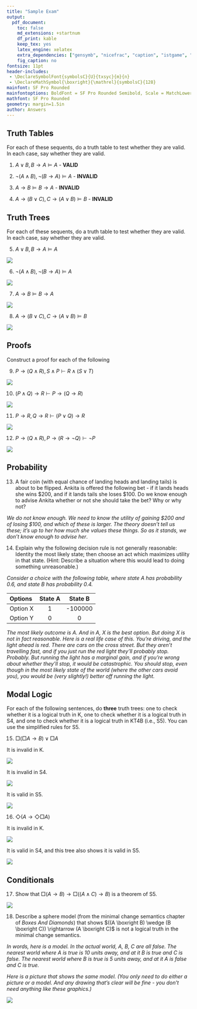 ```yaml
---
title: "Sample Exam"
output:
  pdf_document:
    toc: false
    md_extensions: +startnum
    df_print: kable
    keep_tex: yes
    latex_engine: xelatex
    extra_dependencies: ["gensymb", "nicefrac", "caption", "istgame", "mathastext"]
    fig_caption: no
fontsize: 11pt
header-includes: 
 - \DeclareSymbolFont{symbolsC}{U}{txsyc}{m}{n}
 - \DeclareMathSymbol{\boxright}{\mathrel}{symbolsC}{128}
mainfont: SF Pro Rounded
mainfontoptions: BoldFont = SF Pro Rounded Semibold, Scale = MatchLowercase
mathfont: SF Pro Rounded
geometry: margin=1.5in
author: Answers
---
```



## Truth Tables

For each of these sequents, do a truth table to test whether they are valid. In each case, say whether they are valid.

1. $A \vee B, B \rightarrow A \vDash A$ - **VALID**

\begin{tabular}{@{ }c@{ }@{ }c | c@{ }@{ }c@{ }@{ }c@{ }@{ }c@{ }@{ }c | c@{ }@{ }c@{ }@{ }c@{ }@{ }c@{ }@{ }c | c}
A & B &  & A & $\lor$ & B &  &  & B & $\rightarrow$ & A &  & A\\
\hline 
T & T &  & T & \textcolor{red}{T} & T &  &  & T & \textcolor{red}{T} & T &  & \textcolor{red}{T}\\
T & F &  & T & \textcolor{red}{T} & F &  &  & F & \textcolor{red}{T} & T &  & \textcolor{red}{T}\\
F & T &  & F & \textcolor{red}{T} & T &  &  & T & \textcolor{red}{F} & F &  & \textcolor{red}{F}\\
F & F &  & F & \textcolor{red}{F} & F &  &  & F & \textcolor{red}{T} & F &  & \textcolor{red}{F}\\
\end{tabular}


2. $\neg (A \wedge B), \neg (B \rightarrow A) \vDash A$ - **INVALID**

\begin{tabular}{@{ }c@{ }@{ }c | c@{ }@{}c@{}@{ }c@{ }@{ }c@{ }@{ }c@{ }@{}c@{ } | c@{ }@{}c@{}@{ }c@{ }@{ }c@{ }@{ }c@{ }@{}c@{ } | c}
A & B & $\lnot$ & ( & A & $\land$ & B & ) & $\lnot$ & ( & B & $\rightarrow$ & A & ) & A\\
\hline 
T & T & \textcolor{red}{F} &  & T & T & T &  & \textcolor{red}{F} &  & T & T & T &  & \textcolor{red}{T}\\
T & F & \textcolor{red}{T} &  & T & F & F &  & \textcolor{red}{F} &  & F & T & T &  & \textcolor{red}{T}\\
F & T & \textcolor{red}{T} &  & F & F & T &  & \textcolor{red}{T} &  & T & F & F &  & \textcolor{red}{F}\\
F & F & \textcolor{red}{T} &  & F & F & F &  & \textcolor{red}{F} &  & F & T & F &  & \textcolor{red}{F}\\
\end{tabular}


3. $A \rightarrow B \vDash B \rightarrow A$ - **INVALID**

\begin{tabular}{@{ }c@{ }@{ }c | c@{ }@{ }c@{ }@{ }c@{ }@{ }c@{ }@{ }c | c@{ }@{ }c@{ }@{ }c@{ }@{ }c@{ }@{ }c}
A & B &  & A & $\rightarrow$ & B &  &  & B & $\rightarrow$ & A & \\
\hline 
T & T &  & T & \textcolor{red}{T} & T &  &  & T & \textcolor{red}{T} & T & \\
T & F &  & T & \textcolor{red}{F} & F &  &  & F & \textcolor{red}{T} & T & \\
F & T &  & F & \textcolor{red}{T} & T &  &  & T & \textcolor{red}{F} & F & \\
F & F &  & F & \textcolor{red}{T} & F &  &  & F & \textcolor{red}{T} & F & \\
\end{tabular}

\newpage

4. $A \rightarrow (B \vee C), C \rightarrow (A \vee B) \vDash B$ - **INVALID**

\begin{tabular}{@{ }c@{ }@{ }c@{ }@{ }c | c@{ }@{ }c@{ }@{ }c@{ }@{}c@{}@{ }c@{ }@{ }c@{ }@{ }c@{ }@{}c@{}@{ }c | c@{ }@{ }c@{ }@{ }c@{ }@{}c@{}@{ }c@{ }@{ }c@{ }@{ }c@{ }@{}c@{}@{ }c | c}
A & B & C &  & A & $\rightarrow$ & ( & B & $\lor$ & C & ) &  &  & C & $\rightarrow$ & ( & A & $\lor$ & B & ) &  & B\\
\hline 
T & T & T &  & T & \textcolor{red}{T} &  & T & T & T &  &  &  & T & \textcolor{red}{T} &  & T & T & T &  &  & \textcolor{red}{T}\\
T & T & F &  & T & \textcolor{red}{T} &  & T & T & F &  &  &  & F & \textcolor{red}{T} &  & T & T & T &  &  & \textcolor{red}{T}\\
T & F & T &  & T & \textcolor{red}{T} &  & F & T & T &  &  &  & T & \textcolor{red}{T} &  & T & T & F &  &  & \textcolor{red}{F}\\
T & F & F &  & T & \textcolor{red}{F} &  & F & F & F &  &  &  & F & \textcolor{red}{T} &  & T & T & F &  &  & \textcolor{red}{F}\\
F & T & T &  & F & \textcolor{red}{T} &  & T & T & T &  &  &  & T & \textcolor{red}{T} &  & F & T & T &  &  & \textcolor{red}{T}\\
F & T & F &  & F & \textcolor{red}{T} &  & T & T & F &  &  &  & F & \textcolor{red}{T} &  & F & T & T &  &  & \textcolor{red}{T}\\
F & F & T &  & F & \textcolor{red}{T} &  & F & T & T &  &  &  & T & \textcolor{red}{F} &  & F & F & F &  &  & \textcolor{red}{F}\\
F & F & F &  & F & \textcolor{red}{T} &  & F & F & F &  &  &  & F & \textcolor{red}{T} &  & F & F & F &  &  & \textcolor{red}{F}\\
\end{tabular}

## Truth Trees

For each of these sequents, do a truth table to test whether they are valid. In each case, say whether they are valid.

5. $A \vee B, B \rightarrow A \vDash A$

![](q05.png)

6. $\neg (A \wedge B), \neg (B \rightarrow A) \vDash A$

![](q06.png)

7. $A \rightarrow B \vDash B \rightarrow A$

![](q07.png)

8. $A \rightarrow (B \vee C), C \rightarrow (A \vee B) \vDash B$

![](q08.png)

\newpage

## Proofs

Construct a proof for each of the following

9. $P \rightarrow (Q \wedge R), S \wedge P \vdash R \wedge (S \vee T)$ 

![](q09.png)

10. $(P \wedge Q) \rightarrow R \vdash P \rightarrow (Q \rightarrow R)$

![](q10.png)

11. $P \rightarrow R, Q \rightarrow R \vdash (P \vee Q) \rightarrow R$

![](q11.png)

\newpage

12. $P \rightarrow (Q \wedge R), P \rightarrow (R \rightarrow \neg Q) \vdash \neg P$

![](q12.png)


## Probability

13. A fair coin (with equal chance of landing heads and landing tails) is about to be flipped. Ankita is offered the following bet - if it lands heads she wins $200, and if it lands tails she loses $100. Do we know enough to advise Ankita whether or not she should take the bet? Why or why not?

_We do not know enough. We need to know the utility of gaining $200 and of losing $100, and which of these is larger. The theory doesn't tell us these; it's up to her how much she values these things. So as it stands, we don't know enough to advise her_.

14. Explain why the following decision rule is not generally reasonable: Identity the most likely state; then choose an act which maximizes utility in that state. (Hint: Describe a situation where this would lead to doing something unreasonable.)

_Consider a choice with the following table, where state A has probability 0.6, and state B has probability 0.4._

Options     State A    State B
---------  ---------  ---------
Option X       1       -100000
Option Y       0           0

_The most likely outcome is A. And in A, X is the best option. But doing X is not in fact reasonable. Here is a real life case of this. You're driving, and the light ahead is red. There are cars on the cross street. But they aren't travelling fast, and if you just run the red light they'll probably stop. Probably. But running the light has a marginal gain, and if you're wrong about whether they'll stop, it would be catastrophic. You should stop, even though in the most likely state of the world (where the other cars avoid you), you would be (very slightly!) better off running the light._

## Modal Logic

For each of the following sentences, do **three** truth trees: one to check whether it is a logical truth in K, one to check whether it is a logical truth in S4, and one to check whether it is a logical truth in KT4B (i.e., S5). You can use the simplified rules for S5.

15. $\Box(\Box A \rightarrow B) \vee \Box A$

It is invalid in K.

![](q15a.png)

It is invalid in S4.

![](q15b.png)

It is valid in S5.

![](q15c.png)

16. $\Diamond(A \rightarrow \Diamond \Box A)$

It is invalid in K.

![](q16a.png)

It is valid in S4, and this tree also shows it is valid in S5.

![](q16b.png)


## Conditionals

17. Show that $\Box (A \rightarrow B) \rightarrow \Box ((A \wedge C) \rightarrow B)$ is a theorem of S5.

![](q17.png)

\newpage

18. Describe a sphere model (from the minimal change semantics chapter of _Boxes And Diamonds_) that shows $((A \boxright B) \wedge (B \boxright C)) \rightarrow (A  \boxright C)$ is not a logical truth in the minimal change semantics.

_In words, here is a model. In the actual world, A, B, C are all false. The nearest world where A is true is 10 units away, and at it B is true and C is false. The nearest world where B is true is 5 units away, and at it A is false and C is true._

_Here is a picture that shows the same model. (You only need to do either a picture or a model. And any drawing that's clear will be fine - you don't need anything like these graphics.)_

![](q18.png)
